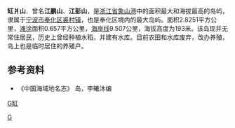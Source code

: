 '''缸爿山'''．曾名'''江鹏山'''、'''江彭山'''，是[[浙江省|浙江省]][[象山港|象山港]]中的面积最大和海拔最高的岛屿，隶属于[[宁波市|宁波市]][[奉化区|奉化区]][[裘村镇|裘村镇]]，也是奉化区境内的最大岛屿。面积2.8251平方公里，[[滩涂|滩涂]]面积0.657平方公里，[[海岸线|海岸线]]9.507公里，海拔高度为193米。该岛现并无常住居民，历史上曾经种植水稻，并建有水库。目前农田和水库废弃，改办养殖，岛上也是临时居住的养殖户。

== 参考资料 ==
*《中国海域地名志》 岛，李曦沐编

[[category:象山港诸岛|G缸]]
[[Category:宁波岛屿|G]]